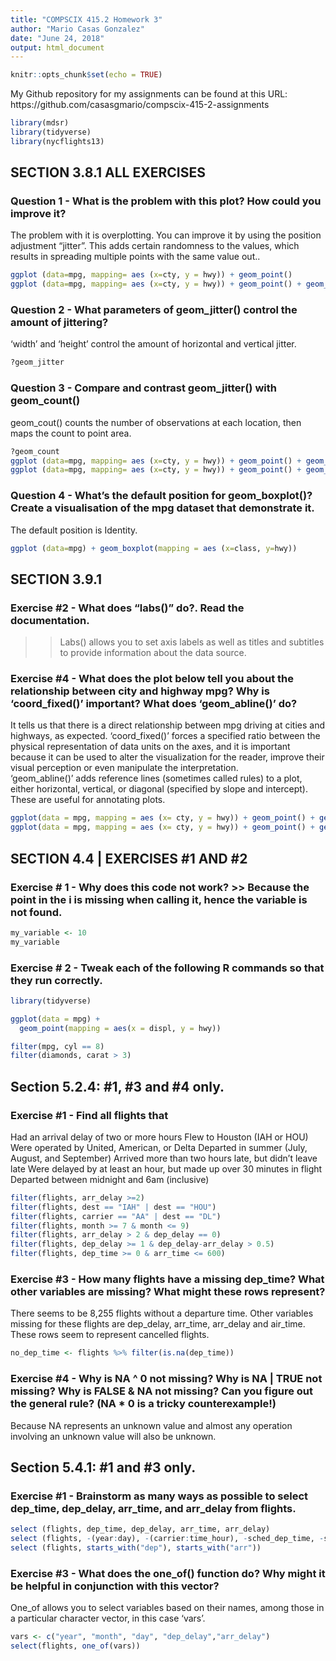 ```yaml
---
title: "COMPSCIX 415.2 Homework 3"
author: "Mario Casas Gonzalez"
date: "June 24, 2018"
output: html_document
---
```


```r
knitr::opts_chunk$set(echo = TRUE)
```


My Github repository for my assignments can be found at this URL: https://github.com/casasgmario/compscix-415-2-assignments 

```r
library(mdsr)
library(tidyverse)
library(nycflights13)

```

## SECTION 3.8.1 ALL EXERCISES

### Question 1 - What is the problem with this plot? How could you improve it? 

The problem with it is overplotting. You can improve it by using the position adjustment "jitter". This adds certain randomness to the values, which results in spreading multiple points with the same value out..


```r

ggplot (data=mpg, mapping= aes (x=cty, y = hwy)) + geom_point()
ggplot (data=mpg, mapping= aes (x=cty, y = hwy)) + geom_point() + geom_jitter()


```


### Question 2 - What parameters of geom_jitter() control the amount of jittering?

'width' and 'height' control the amount of horizontal and vertical jitter. 


```r

?geom_jitter


```

### Question 3 - Compare and contrast geom_jitter() with geom_count()

geom_cout() counts the number of observations at each location, then maps the count to point area. 

```r

?geom_count
ggplot (data=mpg, mapping= aes (x=cty, y = hwy)) + geom_point() + geom_jitter()
ggplot (data=mpg, mapping= aes (x=cty, y = hwy)) + geom_point() + geom_count()

```


### Question 4 - What's the default position for geom_boxplot()? Create a visualisation of the mpg dataset that demonstrate it. 

The default position is Identity. 

```r

ggplot (data=mpg) + geom_boxplot(mapping = aes (x=class, y=hwy))

```


## SECTION 3.9.1 

### Exercise #2 - What does "labs()" do?. Read the documentation. 

>> Labs() allows you to set axis labels as well as titles and subtitles to provide information about the data source. 


### Exercise #4 - What does the plot below tell you about the relationship between city and highway mpg? Why is 'coord_fixed()' important? What does 'geom_abline()' do?

It tells us that there is a direct relationship between mpg driving at cities and highways, as expected. 
'coord_fixed()' forces a specified ratio between the physical representation of data units on the axes, and it is important because it can be used to alter the visualization for the reader, improve their visual perception or even manipulate the interpretation.   
'geom_abline()' adds reference lines (sometimes called rules) to a plot, either horizontal, vertical, or diagonal (specified by slope and intercept). These are useful for annotating plots.

```r

ggplot(data = mpg, mapping = aes (x= cty, y = hwy)) + geom_point() + geom_abline() + coord_fixed()
ggplot(data = mpg, mapping = aes (x= cty, y = hwy)) + geom_point() + geom_abline() + coord_fixed(ratio = 2)


```


## SECTION 4.4 | EXERCISES #1 AND #2 

### Exercise # 1 - Why does this code not work? >> Because the point in the i is missing when calling it, hence the variable is not found. 

```r

my_variable <- 10
my_variable

```

### Exercise # 2 - Tweak each of the following R commands so that they run correctly. 

```r

library(tidyverse)

ggplot(data = mpg) + 
  geom_point(mapping = aes(x = displ, y = hwy))

filter(mpg, cyl == 8)
filter(diamonds, carat > 3)

```

## Section 5.2.4: #1, #3 and #4 only.

### Exercise #1 - Find all flights that

Had an arrival delay of two or more hours
Flew to Houston (IAH or HOU)
Were operated by United, American, or Delta
Departed in summer (July, August, and September)
Arrived more than two hours late, but didn’t leave late
Were delayed by at least an hour, but made up over 30 minutes in flight
Departed between midnight and 6am (inclusive)


```r

filter(flights, arr_delay >=2)
filter(flights, dest == "IAH" | dest == "HOU")
filter(flights, carrier == "AA" | dest == "DL")
filter(flights, month >= 7 & month <= 9)
filter(flights, arr_delay > 2 & dep_delay == 0)
filter(flights, dep_delay >= 1 & dep_delay-arr_delay > 0.5)
filter(flights, dep_time >= 0 & arr_time <= 600)

```

### Exercise #3 - How many flights have a missing dep_time? What other variables are missing? What might these rows represent?

There seems to be 8,255 flights without a departure time. 
Other variables missing for these flights are dep_delay, arr_time, arr_delay and air_time. These rows seem to represent cancelled flights.   



```r

no_dep_time <- flights %>% filter(is.na(dep_time))


```

### Exercise #4 - Why is NA ^ 0 not missing? Why is NA | TRUE not missing? Why is FALSE & NA not missing? Can you figure out the general rule? (NA * 0 is a tricky counterexample!)

Because NA represents an unknown value and almost any operation involving an unknown value will also be unknown. 

## Section 5.4.1: #1 and #3 only.

### Exercise #1 - Brainstorm as many ways as possible to select dep_time, dep_delay, arr_time, and arr_delay from flights.

```r

select (flights, dep_time, dep_delay, arr_time, arr_delay)
select (flights, -(year:day), -(carrier:time_hour), -sched_dep_time, -sched_arr_time)
select (flights, starts_with("dep"), starts_with("arr"))

```

### Exercise #3 - What does the one_of() function do? Why might it be helpful in conjunction with this vector?

One_of allows you to select variables based on their names, among those in a particular character vector, in this case 'vars'.   

```r

vars <- c("year", "month", "day", "dep_delay","arr_delay")
select(flights, one_of(vars))

```






